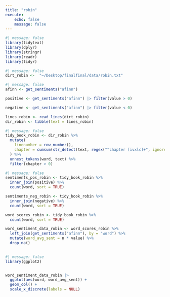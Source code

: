 ```yaml
---
title: "robin"
execute:
    echo: false
    message: false
---
```


```r
#| message: false
library(tidytext)
library(dplyr)
library(stringr)
library(readr)
library(tidyr)
```
```r
#| message: false
dirt_robin <-  "~/Desktop/finalfinal/data/robin.txt"
```

```r
#| message: false
afinn <- get_sentiments("afinn")

positive <- get_sentiments("afinn") |> filter(value > 0)

negative <- get_sentiments("afinn") |> filter(value < 0)

lines_robin <- read_lines(dirt_robin) 
dir_robin <- tibble(text = lines_robin)
```

```r
#| message: false
tidy_book_robin <- dir_robin %>%
  mutate(
    linenumber = row_number(),
    chapter = cumsum(str_detect(text, regex("^chapter [ivxlc]+", ignore_case = TRUE)))
  ) %>%
  unnest_tokens(word, text) %>%
  filter(chapter > 0)
```

```r
#| message: false
sentiments_pos_robin <- tidy_book_robin %>%
  inner_join(positive) %>%
  count(word, sort = TRUE)

sentiments_neg_robin <- tidy_book_robin %>%
  inner_join(negative) %>%
  count(word, sort = TRUE)

word_scores_robin <- tidy_book_robin %>%
  count(word, sort = TRUE)

word_sentiment_data_robin <- word_scores_robin %>%
  left_join(get_sentiments("afinn"), by = "word") %>%
  mutate(word_avg_sent = n * value) %>%
  drop_na()
                                                     
```


```r
#| message: false
library(ggplot2)


word_sentiment_data_robin |> 
  ggplot(aes(word, word_avg_sent)) + 
  geom_col() + 
  scale_x_discrete(labels = NULL)
```


